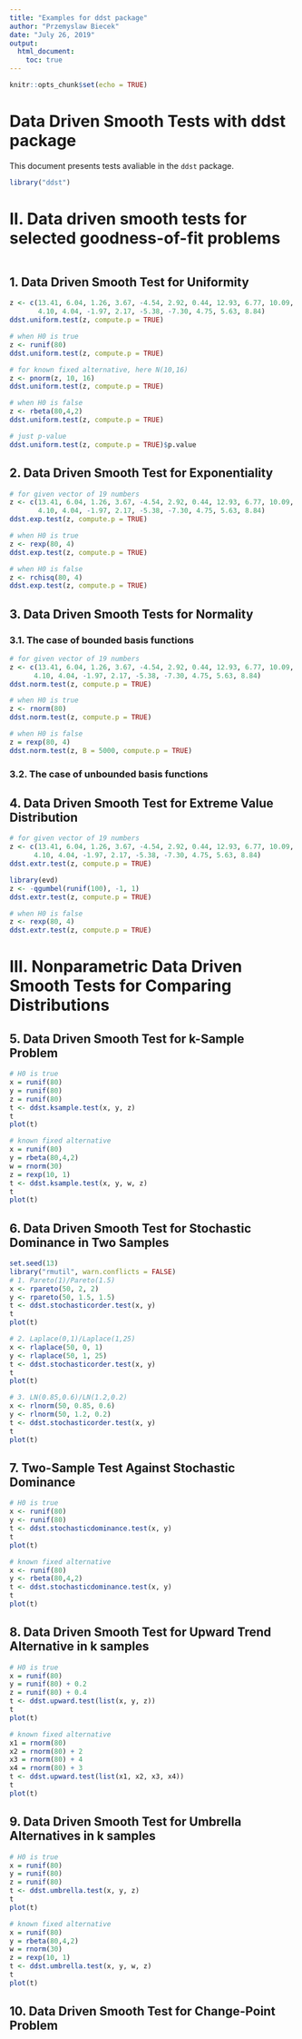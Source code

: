 ```yaml
---
title: "Examples for ddst package"
author: "Przemyslaw Biecek"
date: "July 26, 2019"
output: 
  html_document:
    toc: true
---
```


```r
knitr::opts_chunk$set(echo = TRUE)
```

# Data Driven Smooth Tests with ddst package

This document presents tests avaliable in the `ddst` package.

```r
library("ddst")
```

# II. Data driven smooth tests for selected goodness-of-fit problems

```r
```

## 1. Data Driven Smooth Test for Uniformity

```r
z <- c(13.41, 6.04, 1.26, 3.67, -4.54, 2.92, 0.44, 12.93, 6.77, 10.09,
       4.10, 4.04, -1.97, 2.17, -5.38, -7.30, 4.75, 5.63, 8.84)
ddst.uniform.test(z, compute.p = TRUE)

# when H0 is true
z <- runif(80)
ddst.uniform.test(z, compute.p = TRUE)

# for known fixed alternative, here N(10,16)
z <- pnorm(z, 10, 16)
ddst.uniform.test(z, compute.p = TRUE)

# when H0 is false
z <- rbeta(80,4,2)
ddst.uniform.test(z, compute.p = TRUE)

# just p-value
ddst.uniform.test(z, compute.p = TRUE)$p.value
```
## 2. Data Driven Smooth Test for Exponentiality

```r
# for given vector of 19 numbers
z <- c(13.41, 6.04, 1.26, 3.67, -4.54, 2.92, 0.44, 12.93, 6.77, 10.09,
       4.10, 4.04, -1.97, 2.17, -5.38, -7.30, 4.75, 5.63, 8.84)
ddst.exp.test(z, compute.p = TRUE)

# when H0 is true
z <- rexp(80, 4)
ddst.exp.test(z, compute.p = TRUE)

# when H0 is false
z <- rchisq(80, 4)
ddst.exp.test(z, compute.p = TRUE)

```

## 3. Data Driven Smooth Tests for Normality


### 3.1. The case of bounded basis functions

```r
# for given vector of 19 numbers
z <- c(13.41, 6.04, 1.26, 3.67, -4.54, 2.92, 0.44, 12.93, 6.77, 10.09,
      4.10, 4.04, -1.97, 2.17, -5.38, -7.30, 4.75, 5.63, 8.84)
ddst.norm.test(z, compute.p = TRUE)

# when H0 is true
z <- rnorm(80)
ddst.norm.test(z, compute.p = TRUE)

# when H0 is false
z = rexp(80, 4)
ddst.norm.test(z, B = 5000, compute.p = TRUE)

```

### 3.2. The case of unbounded basis functions



## 4. Data Driven Smooth Test for Extreme Value Distribution


```r
# for given vector of 19 numbers
z <- c(13.41, 6.04, 1.26, 3.67, -4.54, 2.92, 0.44, 12.93, 6.77, 10.09,
      4.10, 4.04, -1.97, 2.17, -5.38, -7.30, 4.75, 5.63, 8.84)
ddst.extr.test(z, compute.p = TRUE)

library(evd)
z <- -qgumbel(runif(100), -1, 1)
ddst.extr.test(z, compute.p = TRUE)

# when H0 is false
z <- rexp(80, 4)
ddst.extr.test(z, compute.p = TRUE)

```

# III. Nonparametric Data Driven Smooth Tests for Comparing Distributions


## 5. Data Driven Smooth Test for k-Sample Problem

```r
# H0 is true
x = runif(80)
y = runif(80)
z = runif(80)
t <- ddst.ksample.test(x, y, z)
t
plot(t)

# known fixed alternative
x = runif(80)
y = rbeta(80,4,2)
w = rnorm(30)
z = rexp(10, 1)
t <- ddst.ksample.test(x, y, w, z)
t
plot(t)
```

## 6. Data Driven Smooth Test for Stochastic Dominance in Two Samples

```r
set.seed(13)
library("rmutil", warn.conflicts = FALSE)
# 1. Pareto(1)/Pareto(1.5)
x <- rpareto(50, 2, 2)
y <- rpareto(50, 1.5, 1.5)
t <- ddst.stochasticorder.test(x, y)
t
plot(t)

# 2. Laplace(0,1)/Laplace(1,25)
x <- rlaplace(50, 0, 1)
y <- rlaplace(50, 1, 25)
t <- ddst.stochasticorder.test(x, y)
t
plot(t)

# 3. LN(0.85,0.6)/LN(1.2,0.2)
x <- rlnorm(50, 0.85, 0.6)
y <- rlnorm(50, 1.2, 0.2)
t <- ddst.stochasticorder.test(x, y)
t
plot(t)
```

## 7. Two-Sample Test Against Stochastic Dominance

```r
# H0 is true
x <- runif(80)
y <- runif(80)
t <- ddst.stochasticdominance.test(x, y)
t
plot(t)

# known fixed alternative
x <- runif(80)
y <- rbeta(80,4,2)
t <- ddst.stochasticdominance.test(x, y)
t
plot(t)
```

## 8. Data Driven Smooth Test for Upward Trend Alternative in k samples

```r
# H0 is true
x = runif(80)
y = runif(80) + 0.2
z = runif(80) + 0.4
t <- ddst.upward.test(list(x, y, z))
t
plot(t)

# known fixed alternative
x1 = rnorm(80)
x2 = rnorm(80) + 2
x3 = rnorm(80) + 4
x4 = rnorm(80) + 3
t <- ddst.upward.test(list(x1, x2, x3, x4))
t
plot(t)
```

## 9. Data Driven Smooth Test for Umbrella Alternatives in k samples

```r
# H0 is true
x = runif(80)
y = runif(80)
z = runif(80)
t <- ddst.umbrella.test(x, y, z)
t
plot(t)

# known fixed alternative
x = runif(80)
y = rbeta(80,4,2)
w = rnorm(30)
z = rexp(10, 1)
t <- ddst.umbrella.test(x, y, w, z)
t
plot(t)
```

## 10. Data Driven Smooth Test for Change-Point Problem


